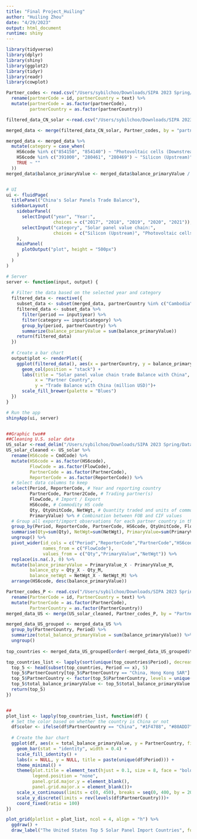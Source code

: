 ```yaml
---
title: "Final Project_Huiling"
author: "Huiling Zhou"
date: "4/29/2023"
output: html_document
runtime: shiny
---
```


```r
library(tidyverse)
library(dplyr)
library(shiny)
library(ggplot2)
library(tidyr)
library(readr)
library(cowplot)

Partner_codes <- read.csv("/Users/sybilchoo/Downloads/SIPA 2023 Spring/Data Visualization/Final project/partnerAreas.csv") %>% 
  rename(partnerCode = id, partnerCountry = text) %>% 
  mutate(partnerCode = as.factor(partnerCode),
         partnerCountry = as.factor(partnerCountry))

filtered_data_CN_solar <-read.csv("/Users/sybilchoo/Downloads/SIPA 2023 Spring/Data Visualization/Final project/filtered_data_CN_solar.csv")

merged_data <- merge(filtered_data_CN_solar, Partner_codes, by = "partnerCode", all.x = TRUE)

merged_data <- merged_data %>% 
  mutate(category = case_when(
    HS6code %in% c("854150", "854140") ~ "Photovoltaic cells (Downstream)",
    HS6code %in% c("391000", "280461", "280469") ~ "Silicon (Upstream)",
    TRUE ~ ""
  ))
merged_data$balance_primaryValue <- merged_data$balance_primaryValue / 1000000


# UI
ui <- fluidPage(
  titlePanel("China's Solar Panels Trade Balance"),
  sidebarLayout(
    sidebarPanel(
      selectInput("year", "Year:",
                  choices = c("2017", "2018", "2019", "2020", "2021")),
      selectInput("category", "Solar panel value chain:",
                  choices = c("Silicon (Upstream)", "Photovoltaic cells (Downstream)"))
    ),
    mainPanel(
      plotOutput("plot", height = "500px")
    )
  )
)

# Server
server <- function(input, output) {
  
  # Filter the data based on the selected year and category
  filtered_data <- reactive({
    subset_data <- subset(merged_data, partnerCountry %in% c("Cambodia", "Malaysia", "Thailand", "Vietnam", "USA"))
    filtered_data <- subset_data %>% 
      filter(period == input$year) %>% 
      filter(category == input$category) %>% 
      group_by(period, partnerCountry) %>% 
      summarize(balance_primaryValue = sum(balance_primaryValue))
    return(filtered_data)
  })
  
  # Create a bar chart
  output$plot <- renderPlot({
    ggplot(filtered_data(), aes(x = partnerCountry, y = balance_primaryValue, fill = partnerCountry)) +
      geom_col(position = "stack") +
      labs(title = "Solar panel value chain trade Balance with China",
           x = "Partner Country",
           y = "Trade Balance with China (million USD)")+
      scale_fill_brewer(palette = "Blues")
  })
}

# Run the app
shinyApp(ui, server)


##Graphic two##
##Cleaning U.S. solar data
US_solar <-read_delim("/Users/sybilchoo/Downloads/SIPA 2023 Spring/Data Visualization/Final project/US_Solar_imports.csv")
US_solar_cleaned <- US_solar %>%
  rename(HS6code = CmdCode) %>% 
  mutate(HS6code = as.factor(HS6code),
         FlowCode = as.factor(FlowCode),
         PartnerCode = as.factor(PartnerCode),
         ReporterCode = as.factor(ReporterCode)) %>%
  # Select data columns to keep
  select(Period, ReporterCode, # Year and reporting country
         PartnerCode, Partner2Code, # Trading partner(s)
         FlowCode, # Import / Export
         HS6code, # Commodity HS code
         Qty, QtyUnitCode, NetWgt, # Quantity traded and units of commodity, net weight
         PrimaryValue) %>% # Combination between FOB and CIF values 
  # Group all export/import observations for each partner country in the same rows
  group_by(Period, ReporterCode, PartnerCode, HS6code, QtyUnitCode, FlowCode) %>%
  summarise(Qty=sum(Qty), NetWgt=sum(NetWgt), PrimaryValue=sum(PrimaryValue)) %>%
  ungroup() %>%
  pivot_wider(id_cols = c("Period","ReporterCode","PartnerCode","HS6code","QtyUnitCode"), 
              names_from = c("FlowCode"),
              values_from = c("Qty","PrimaryValue","NetWgt")) %>% 
  replace(is.na(.), 0) %>% 
  mutate(balance_primaryValue = PrimaryValue_X - PrimaryValue_M,
         balance_qty = Qty_X - Qty_M,
         balance_netWgt = NetWgt_X - NetWgt_M) %>% 
  arrange(HS6code, desc(balance_primaryValue))

Partner_codes_P <- read.csv("/Users/sybilchoo/Downloads/SIPA 2023 Spring/Data Visualization/Final project/partnerAreas.csv") %>% 
  rename(PartnerCode = id, PartnerCountry = text) %>% 
  mutate(PartnerCode = as.factor(PartnerCode),
         PartnerCountry = as.factor(PartnerCountry))
merged_data_US <- merge(US_solar_cleaned, Partner_codes_P, by = "PartnerCode", all.x = TRUE)

merged_data_US_grouped <- merged_data_US %>%
  group_by(PartnerCountry, Period) %>%
  summarize(total_balance_primaryValue = sum(balance_primaryValue)) %>%
  ungroup()
  
top_countries <- merged_data_US_grouped[order(-merged_data_US_grouped$total_balance_primaryValue),]

top_countries_list <- lapply(sort(unique(top_countries$Period), decreasing = FALSE), function(x) {
  top_5 <- head(subset(top_countries, Period == x), 5)
  top_5$PartnerCountry[top_5$PartnerCountry == "China, Hong Kong SAR"] <- "China"
  top_5$PartnerCountry <- factor(top_5$PartnerCountry, levels = unique(top_5$PartnerCountry))
  top_5$total_balance_primaryValue <- top_5$total_balance_primaryValue / 1000000 # Divide by 1 million to display in millions
  return(top_5)
})


##
plot_list <- lapply(top_countries_list, function(df) {
  # Set the color based on whether the country is China or not
  df$color <- ifelse(df$PartnerCountry == "China", "#1F4788", "#80ADD7")
  
  # Create the bar chart
  ggplot(df, aes(x = total_balance_primaryValue, y = PartnerCountry, fill = color)) +
    geom_bar(stat = "identity", width = 0.4) +
    scale_fill_identity() +
    labs(x = NULL, y = NULL, title = paste(unique(df$Period))) +
    theme_minimal() +
    theme(plot.title = element_text(hjust = 0.1, size = 8, face = "bold"),
          legend.position = "none",
          panel.grid.major.y = element_blank(),
          panel.grid.major.x = element_blank())+
    scale_x_continuous(limits = c(0, 450), breaks = seq(0, 400, by = 200))+
    scale_y_discrete(limits = rev(levels(df$PartnerCountry)))+
    coord_fixed(ratio = 100)
})

plot_grid(plotlist = plot_list, ncol = 4, align = "h") %>%
  ggdraw() +
  draw_label("The United States Top 5 Solar Panel Import Countries", fontface = "bold", x = 0.5, y = 0.7)


```

